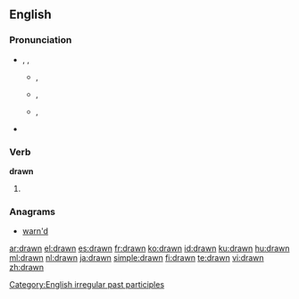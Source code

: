 ==English==

{{rank|bit|Indian|produce|826|drawn|field|street|attempt}}

===Pronunciation===
* {{enPR|drôn}}, {{IPA|/drɔːn/}}, {{SAMPA|/drO:n/}}
** {{a|UK}} {{IPA|[dɹɔːn]}}, {{SAMPA|[dr\O:n]}}
** {{a|US}} {{IPA|[dɹɔn]}}, {{SAMPA|[dr\On]}}
**: {{audio|en-us-drawn.ogg|Audio (US)}}
** {{a|US|cot-caught}} {{IPA|[dɹɑn]}}, {{SAMPA|[dr\An]}}
* {{rhymes|ɔːn}}

===Verb===
'''drawn'''

# {{past participle of|[[draw]]}}

===Anagrams===
* [[warn'd#English|warn'd]]

[[Category:English irregular past participles]]

[[ar:drawn]]
[[el:drawn]]
[[es:drawn]]
[[fr:drawn]]
[[ko:drawn]]
[[id:drawn]]
[[ku:drawn]]
[[hu:drawn]]
[[ml:drawn]]
[[nl:drawn]]
[[ja:drawn]]
[[simple:drawn]]
[[fi:drawn]]
[[te:drawn]]
[[vi:drawn]]
[[zh:drawn]]